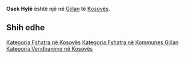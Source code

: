 {{Fshat në 
 | Emri                = Osek Hylë
 | EmriAlt                = 
 | NAME_SHORT_FORM=      
 | NAME_GENERIC=      
 | NAME_SORT_NAME_RO=      OSEKHYLE
 | FULL_NAME_RO = Osek Hylë
 | FULL_NAME_ND_RO=Osek Hyle
 | SORT_NAME_RG=OSEKHYLE
 | FULL_NAME_RG=Osek Hylë
 | FULL_NAME_ND_RG=Osek Hyle
 | SRP_NAME_SHORT_FORM=      
 | SRP_NAME_GENERIC=      
 | SRP_NAME_SORT_NAME_RO=      
 | SRP_FULL_NAME_RO = 
 | SRP_FULL_NAME_ND_RO=
 | SRP_SORT_NAME_RG=
 | SRP_FULL_NAME_RG=
 | SRP_FULL_NAME_ND_RG=
 | Emri (Rasa dhanore) = 
 | Figura              = 
 | Shteti              = Kosovo
 | Komuna              = Gjilan
 | Kodi postar         = 
 | Sipërfaqja          = 

 | Popullsia           = 

 | Regj. i popullsisë  = 
 | Dend. e popullsisë  = 
 | Faqja zyrtare       = 
 <!--- Koordinatat ----> 
 | Gjerësia            = 42.414722
 | Gjatësia            = 20.391667
 | Lartësia            = 
}}
'''Osek Hylë''' është një [[]] në [[Gjilan]] të [[Kosovës]].

<!-- == Gjeografia == -->
<!-- == Historia == -->
<!-- == Demografia == -->
== Shih edhe ==
{{Komuna Gjilan}}
{{Kosovo-Administrata-Cung}}

[[Kategoria:Fshatra në Kosovës]]
[[Kategoria:Fshatra në Kommunes Gjilan]]
[[Kategoria:Vendbanime në Kosovës]]